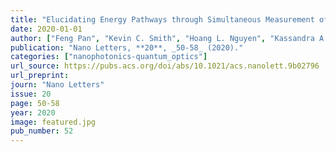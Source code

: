 ```yaml
---
title: "Elucidating Energy Pathways through Simultaneous Measurement of Absorption and Transmission in a Coupled Plasmonic–Photonic Cavity"
date: 2020-01-01
author: ["Feng Pan", "Kevin C. Smith", "Hoang L. Nguyen", "Kassandra A. Knapper", "David J. Masiello", "Randall H. Goldsmith"]
publication: "Nano Letters, **20**, _50-58_ (2020)."
categories: ["nanophotonics-quantum_optics"]
url_source: https://pubs.acs.org/doi/abs/10.1021/acs.nanolett.9b02796
url_preprint: 
journ: "Nano Letters"
issue: 20
page: 50-58
year: 2020
image: featured.jpg
pub_number: 52
---
```

